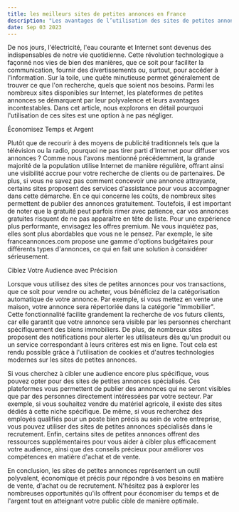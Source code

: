 ```yaml
---
title: les meilleurs sites de petites annonces en France
description: "Les avantages de l’utilisation des sites de petites annonces ."
date: Sep 03 2023
---
```


De nos jours, l'électricité, l'eau courante et Internet sont devenus des indispensables de notre vie quotidienne. Cette révolution technologique a façonné nos vies de bien des manières, que ce soit pour faciliter la communication, fournir des divertissements ou, surtout, pour accéder à l'information. Sur la toile, une quête minutieuse permet généralement de trouver ce que l'on recherche, quels que soient nos besoins. Parmi les nombreux sites disponibles sur Internet, les plateformes de petites annonces se démarquent par leur polyvalence et leurs avantages incontestables. Dans cet article, nous explorons en détail pourquoi l'utilisation de ces sites est une option à ne pas négliger.

Économisez Temps et Argent

Plutôt que de recourir à des moyens de publicité traditionnels tels que la télévision ou la radio, pourquoi ne pas tirer parti d'Internet pour diffuser vos annonces ? Comme nous l'avons mentionné précédemment, la grande majorité de la population utilise Internet de manière régulière, offrant ainsi une visibilité accrue pour votre recherche de clients ou de partenaires. De plus, si vous ne savez pas comment concevoir une annonce attrayante, certains sites proposent des services d'assistance pour vous accompagner dans cette démarche. En ce qui concerne les coûts, de nombreux sites permettent de publier des annonces gratuitement. Toutefois, il est important de noter que la gratuité peut parfois rimer avec patience, car vos annonces gratuites risquent de ne pas apparaître en tête de liste. Pour une expérience plus performante, envisagez les offres premium. Ne vous inquiétez pas, elles sont plus abordables que vous ne le pensez. Par exemple, le site franceannonces.com propose une gamme d'options budgétaires pour différents types d'annonces, ce qui en fait une solution à considérer sérieusement.

Ciblez Votre Audience avec Précision

Lorsque vous utilisez des sites de petites annonces pour vos transactions, que ce soit pour vendre ou acheter, vous bénéficiez de la catégorisation automatique de votre annonce. Par exemple, si vous mettez en vente une maison, votre annonce sera répertoriée dans la catégorie "Immobilier". Cette fonctionnalité facilite grandement la recherche de vos futurs clients, car elle garantit que votre annonce sera visible par les personnes cherchant spécifiquement des biens immobiliers. De plus, de nombreux sites proposent des notifications pour alerter les utilisateurs dès qu'un produit ou un service correspondant à leurs critères est mis en ligne. Tout cela est rendu possible grâce à l'utilisation de cookies et d'autres technologies modernes sur les sites de petites annonces.

Si vous cherchez à cibler une audience encore plus spécifique, vous pouvez opter pour des sites de petites annonces spécialisés. Ces plateformes vous permettent de publier des annonces qui ne seront visibles que par des personnes directement intéressées par votre secteur. Par exemple, si vous souhaitez vendre du matériel agricole, il existe des sites dédiés à cette niche spécifique. De même, si vous recherchez des employés qualifiés pour un poste bien précis au sein de votre entreprise, vous pouvez utiliser des sites de petites annonces spécialisés dans le recrutement. Enfin, certains sites de petites annonces offrent des ressources supplémentaires pour vous aider à cibler plus efficacement votre audience, ainsi que des conseils précieux pour améliorer vos compétences en matière d'achat et de vente.

En conclusion, les sites de petites annonces représentent un outil polyvalent, économique et précis pour répondre à vos besoins en matière de vente, d'achat ou de recrutement. N'hésitez pas à explorer les nombreuses opportunités qu'ils offrent pour économiser du temps et de l'argent tout en atteignant votre public cible de manière optimale.
